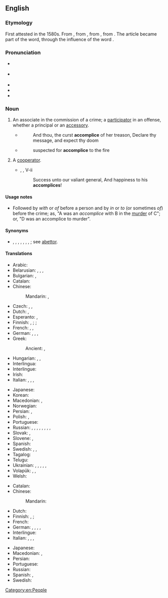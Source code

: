 ==English==

===Etymology===
{{root|en|ine-pro|*pleḱ-}}
First attested in the 1580s. From {{inh|en|enm|accomplice}}, from {{m|enm|[[a]] [[complice]]}}, from {{der|en|fro|complice||confederate}}, from {{der|en|la|complicare||fold together}}. The article {{m|enm|a}} became part of the word, through the influence of the word {{m|en|accomplish}}.

===Pronunciation===
* {{a|UK}} {{IPA|en|/ə.ˈkʌm.plɪs/}}
* {{a|US}} {{IPA|en|/ə.ˈkɑm.pləs/|/ə.ˈkɑm.plɪs/}}
* {{audio|en|En-uk-accomplice.ogg|Audio (UK)}}
* {{audio|en|En-us-accomplice.ogg|Audio (US)}}
* {{hyphenation|en|ac|com|plice}}

===Noun===
{{wikipedia|accomplice|accomplice (crime)}}
{{en-noun}}

# {{lb|en|legal}} An associate in the commission of a crime; a [[participator]] in an offense, whether a principal or an [[accessory]].
#* {{RQ:Johnson Irene}}
#*: And thou, the curst '''accomplice''' of her treason, Declare thy message, and expect thy doom
#* {{RQ:Dryden Satire|3}}
#*: suspected for '''accomplice''' to the fire
# {{lb|en|rare}} A [[cooperator]].
#* {{w|William Shakespeare}}, ''{{w|Henry VI, Part I}}'', V-ii
#*: Success unto our valiant general, And happiness to his '''accomplices'''!

====Usage notes====
* Followed by ''with'' or ''of'' before a person and by ''in'' or ''to'' (or sometimes ''of'') before the crime; as, "A was an ''accomplice'' with B in the [[murder]] of C"; or, "D was an accomplice to murder".

====Synonyms====
* {{l|en|abettor}}, {{l|en|accessory}}, {{l|en|assistant}}, {{l|en|associate}}, {{l|en|confederate}}, {{l|en|coadjutor}}, {{l|en|ally}}, {{l|en|promoter}}; see [[abettor]].

====Translations====
{{trans-top|associate in the commission of a crime}}
* Arabic: {{t|ar|شَرِيك فِي جَرِيمَة}}
* Belarusian: {{t|be|саўдзе́льнік|m}}, {{t|be|саўдзе́льніца|f}}, {{t|be|супо́льнік|m}}, {{t|be|супо́льніца|f}}
* Bulgarian: {{t+|bg|съуча́стник|m}}, {{t|bg|съуча́стничка|f}}
* Catalan: {{t|ca|còmplice|m}}
* Chinese:
*: Mandarin: {{t+|cmn|幫兇|sc=Hani}}, {{t+|cmn|帮凶|tr=bāngxiōng|sc=Hani}}
* Czech: {{t|cs|spolupachatel|m}}, {{t|cs|spoluviník|m}}, {{t|cs|komplic|m}}
* Dutch: {{t+|nl|medeplichtige|m|f}}, {{t+|nl|handlanger|m}}
* Esperanto: {{t|eo|kunkulpulo}}, {{t|eo|kunkulpulino}}
* Finnish: {{t+|fi|osallinen}}, {{t|fi|[[rikokseen]] osallinen}} {{qualifier|principal or accessory}}; {{t|fi|rikoksentekijä}} {{qualifier|principal}}; {{t|fi|avunantaja}} {{qualifier|accessory}}
* French: {{t+|fr|complice|m|f}}, {{t+|fr|comparse|m}}, {{t+|fr|compère|m}}
* German: {{t+|de|Mittäter|m}}, {{t+|de|Mittäterin|f}}, {{t+|de|Komplize|m}}, {{t+|de|Komplizin|f}}
* Greek: {{t+|el|συνεργός|m}}
*: Ancient: {{t|grc|συνεργός|m}}, {{t|grc|συνέντης|m}}
* Hungarian: {{t+|hu|bűnrészes}}, {{t+|hu|bűntárs}}, {{t+|hu|cinkos}}
* Interlingua: {{t|ia|Complice}}
* Interlingue: {{t|ie|complice}}
* Irish: {{t|ga|comhchoirí|m}}
* Italian: {{t+|it|complice|m|f}}, {{t+|it|correo|m}}, {{t|it|correa|f}}, {{t+|it|basista|m}}
{{trans-mid}}
* Japanese: {{t|ja|共犯者|tr=きょうはんしゃ, kyōhansha|sc=Jpan}}
* Korean: {{t+|ko|공범}}
* Macedonian: {{t|mk|соу́чесник|m|sc=Cyrl}}, {{t|mk|соизвр́шител|m|sc=Cyrl}}
* Norwegian: {{t|no|medskyldig}}
* Persian: {{t|fa|شریک جرم|tr=šarik-e jorm|sc=fa-Arab}}, {{t+|fa|همدست|tr=hamdast}}
* Polish: {{t+|pl|wspólnik|m}}, {{t|pl|współsprawca|m}}
* Portuguese: {{t+|pt|cúmplice|m|f}}
* Russian: {{t+|ru|соуча́стник|m}}, {{t+|ru|соуча́стница|f}}, {{t+|ru|соо́бщник|m}}, {{t+|ru|соо́бщница|f}}, {{t+|ru|посо́бник|m}}, {{t+|ru|посо́бница|f}}, {{t+|ru|подельник}}, {{t+|ru|приспешник}}, {{t+|ru|клеврет}}
* Slovak: {{t|sk|komplic|m}}, {{t|sk|spolupáchateľ|m}}
* Slovene: {{t|sl|sokrivec|m}}, {{t|sl|sokrivka|f}}
* Spanish: {{t+|es|cómplice|m|f}}
* Swedish: {{t+|sv|medbrottsling}}, {{t|sv|medskyldig|c}}, {{t+|sv|kumpan}}
* Tagalog: {{t|tl|kasabwat}}
* Telugu: {{t+|te|తోడుదొంగ}}
* Ukrainian: {{t|uk|співуча́сник|m}}, {{t|uk|співуча́сниця|f}}, {{t+|uk|спі́льник|m}}, {{t|uk|спі́льниця|f}}, {{t|uk|поплі́чник|m}}, {{t|uk|поплі́чниця|f}}
* Volapük: {{qualifier|♂♀}} {{t|vo|kedöban}}, {{qualifier|♂}} {{t|vo|hikedöban}}, {{qualifier|♀}} {{t|vo|jikedöban}}
* Welsh: {{t|cy|acwmplydd|m}}
{{trans-bottom}}

{{trans-top|cooperator}}
* Catalan: {{t|ca|còmplice|m|f}}
* Chinese:
*: Mandarin: {{t-needed|cmn}}
* Dutch: {{t+|nl|handlanger|m}}
* Finnish: {{t+|fi|apulainen}}, {{t+|fi|apuri}}; {{t+|fi|kätyri}}
* French: {{t+|fr|complice|m|f}}
* German: {{t+|de|Mitarbeiter|m}}, {{t+|de|Mittäter|m}}, {{t+|de|Partner|m}}, {{t+|de|Handlanger|m}}, {{t+|de|Helfer|m}}
* Interlingue: {{t|ie|complice}}
* Italian: {{t+|it|complice|m}}, {{t+|it|collaboratore|m}}, {{t+|it|basista|m}}, {{t+|it|coadiuvante|m}}
{{trans-mid}}
* Japanese: {{t-needed|ja}}
* Macedonian: {{t|mk|соу́чесник|m|sc=Cyrl}}, {{t|mk|соизвр́шител|m|sc=Cyrl}}
* Persian: {{t+|fa|شریک|tr=šarik|sc=fa-Arab}}
* Portuguese: {{t+|pt|cúmplice|m|f}}
* Russian: {{t+|ru|помо́щник|m}}
* Spanish: {{t+|es|cómplice|m|f}}, {{t|es|fautor|m}}
* Swedish: {{t+|sv|medhjälpare|c}}
{{trans-bottom}}

[[Category:en:People]]